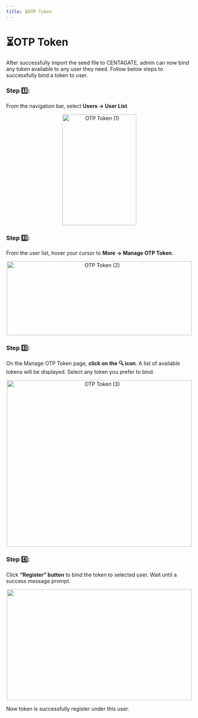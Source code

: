 ```yaml
---
title: ⏳OTP Token
---
```


# ⏳OTP Token

After successfully import the seed file to CENTAGATE, admin can now bind any token available to any user they need. Follow below steps to successfully bind a token to user.

### Step 1️⃣: 
From the navigation bar, select **Users → User List**.

&#x20;    
<p align="center">
  <img 
    src="https://raw.githubusercontent.com/signingclouddev/CentagateDocs/main/image/1.5 Hanbook/otptoken1.gif" 
    width="200" 
    height="300" 
    alt="OTP Token (1)"
  />
</p>

### Step 2️⃣: 
From the user list, hover your cursor to **More → Manage OTP Token**.

&#x20;    
<p align="center">
  <img 
    src="https://raw.githubusercontent.com/signingclouddev/CentagateDocs/main/image/1.5 Hanbook/otptoken2.gif" 
    width="500" 
    height="200" 
    alt="OTP Token (2)"
  />
</p>


### Step 3️⃣: 
On the Manage OTP Token page, **click on the 🔍 icon**. A list of available tokens will be displayed. Select any token you prefer to bind. 

&#x20;    
<p align="center">
  <img 
    src="https://raw.githubusercontent.com/signingclouddev/CentagateDocs/main/image/1.5 Hanbook/otptoken3.gif" 
    width="500" 
    height="450" 
    alt="OTP Token (3)"
  />
</p>

### Step 4️⃣: 
Click **“Register” button** to bind the token to selected user. Wait until a success message prompt.

&#x20;    
<p align="center">
  <img 
    src="https://raw.githubusercontent.com/signingclouddev/CentagateDocs/main/image/1.5 Hanbook/otptoken4.gif" 
    width="500" 
    height="300" 
    alt=""OTP Token 4)"
  />
</p>

Now token is successfully register under this user. 
